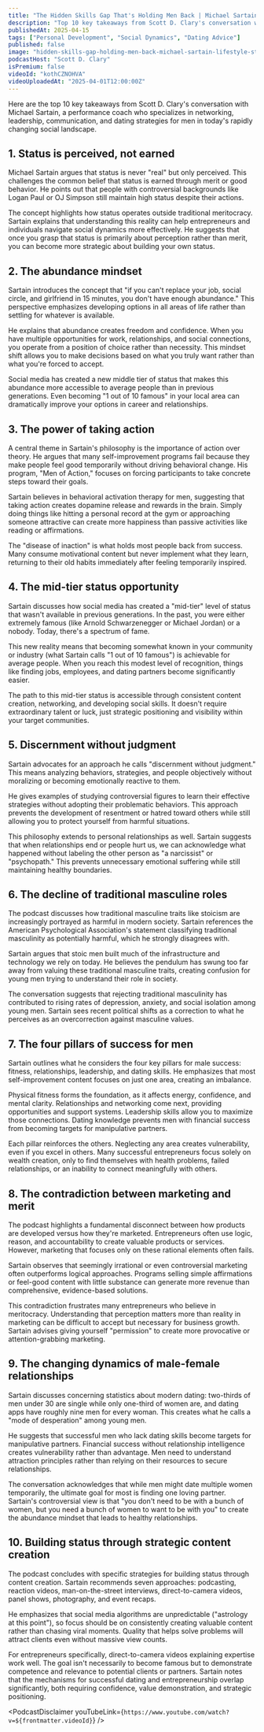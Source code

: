 ```yaml
---
title: "The Hidden Skills Gap That's Holding Men Back | Michael Sartain - Lifestyle Strategist"
description: "Top 10 key takeaways from Scott D. Clary's conversation with Michael Sartain, a performance coach who specializes in networking, leadership, communication, and dating strategies for men in today's rapidly changing social landscape."
publishedAt: 2025-04-15
tags: ["Personal Development", "Social Dynamics", "Dating Advice"]
published: false
image: "hidden-skills-gap-holding-men-back-michael-sartain-lifestyle-strategist.jpg"
podcastHost: "Scott D. Clary"
isPremium: false
videoId: "kothCZNOHVA"
videoUploadedAt: "2025-04-01T12:00:00Z"
---
```



<PodcastSummaryPageLayout frontmatter={frontmatter}>

Here are the top 10 key takeaways from Scott D. Clary's conversation with Michael Sartain, a performance coach who specializes in networking, leadership, communication, and dating strategies for men in today's rapidly changing social landscape.

## 1. Status is perceived, not earned

Michael Sartain argues that status is never "real" but only perceived. This challenges the common belief that status is earned through merit or good behavior. He points out that people with controversial backgrounds like Logan Paul or OJ Simpson still maintain high status despite their actions.

The concept highlights how status operates outside traditional meritocracy. Sartain explains that understanding this reality can help entrepreneurs and individuals navigate social dynamics more effectively. He suggests that once you grasp that status is primarily about perception rather than merit, you can become more strategic about building your own status.

## 2. The abundance mindset

Sartain introduces the concept that "if you can't replace your job, social circle, and girlfriend in 15 minutes, you don't have enough abundance." This perspective emphasizes developing options in all areas of life rather than settling for whatever is available.

He explains that abundance creates freedom and confidence. When you have multiple opportunities for work, relationships, and social connections, you operate from a position of choice rather than necessity. This mindset shift allows you to make decisions based on what you truly want rather than what you're forced to accept.

Social media has created a new middle tier of status that makes this abundance more accessible to average people than in previous generations. Even becoming "1 out of 10 famous" in your local area can dramatically improve your options in career and relationships.

## 3. The power of taking action

A central theme in Sartain's philosophy is the importance of action over theory. He argues that many self-improvement programs fail because they make people feel good temporarily without driving behavioral change. His program, "Men of Action," focuses on forcing participants to take concrete steps toward their goals.

Sartain believes in behavioral activation therapy for men, suggesting that taking action creates dopamine release and rewards in the brain. Simply doing things like hitting a personal record at the gym or approaching someone attractive can create more happiness than passive activities like reading or affirmations.

The "disease of inaction" is what holds most people back from success. Many consume motivational content but never implement what they learn, returning to their old habits immediately after feeling temporarily inspired.

## 4. The mid-tier status opportunity

Sartain discusses how social media has created a "mid-tier" level of status that wasn't available in previous generations. In the past, you were either extremely famous (like Arnold Schwarzenegger or Michael Jordan) or a nobody. Today, there's a spectrum of fame.

This new reality means that becoming somewhat known in your community or industry (what Sartain calls "1 out of 10 famous") is achievable for average people. When you reach this modest level of recognition, things like finding jobs, employees, and dating partners become significantly easier.

The path to this mid-tier status is accessible through consistent content creation, networking, and developing social skills. It doesn't require extraordinary talent or luck, just strategic positioning and visibility within your target communities.

## 5. Discernment without judgment

Sartain advocates for an approach he calls "discernment without judgment." This means analyzing behaviors, strategies, and people objectively without moralizing or becoming emotionally reactive to them.

He gives examples of studying controversial figures to learn their effective strategies without adopting their problematic behaviors. This approach prevents the development of resentment or hatred toward others while still allowing you to protect yourself from harmful situations.

This philosophy extends to personal relationships as well. Sartain suggests that when relationships end or people hurt us, we can acknowledge what happened without labeling the other person as "a narcissist" or "psychopath." This prevents unnecessary emotional suffering while still maintaining healthy boundaries.

## 6. The decline of traditional masculine roles

The podcast discusses how traditional masculine traits like stoicism are increasingly portrayed as harmful in modern society. Sartain references the American Psychological Association's statement classifying traditional masculinity as potentially harmful, which he strongly disagrees with.

Sartain argues that stoic men built much of the infrastructure and technology we rely on today. He believes the pendulum has swung too far away from valuing these traditional masculine traits, creating confusion for young men trying to understand their role in society.

The conversation suggests that rejecting traditional masculinity has contributed to rising rates of depression, anxiety, and social isolation among young men. Sartain sees recent political shifts as a correction to what he perceives as an overcorrection against masculine values.

## 7. The four pillars of success for men

Sartain outlines what he considers the four key pillars for male success: fitness, relationships, leadership, and dating skills. He emphasizes that most self-improvement content focuses on just one area, creating an imbalance.

Physical fitness forms the foundation, as it affects energy, confidence, and mental clarity. Relationships and networking come next, providing opportunities and support systems. Leadership skills allow you to maximize those connections. Dating knowledge prevents men with financial success from becoming targets for manipulative partners.

Each pillar reinforces the others. Neglecting any area creates vulnerability, even if you excel in others. Many successful entrepreneurs focus solely on wealth creation, only to find themselves with health problems, failed relationships, or an inability to connect meaningfully with others.

## 8. The contradiction between marketing and merit

The podcast highlights a fundamental disconnect between how products are developed versus how they're marketed. Entrepreneurs often use logic, reason, and accountability to create valuable products or services. However, marketing that focuses only on these rational elements often fails.

Sartain observes that seemingly irrational or even controversial marketing often outperforms logical approaches. Programs selling simple affirmations or feel-good content with little substance can generate more revenue than comprehensive, evidence-based solutions.

This contradiction frustrates many entrepreneurs who believe in meritocracy. Understanding that perception matters more than reality in marketing can be difficult to accept but necessary for business growth. Sartain advises giving yourself "permission" to create more provocative or attention-grabbing marketing.

## 9. The changing dynamics of male-female relationships

Sartain discusses concerning statistics about modern dating: two-thirds of men under 30 are single while only one-third of women are, and dating apps have roughly nine men for every woman. This creates what he calls a "mode of desperation" among young men.

He suggests that successful men who lack dating skills become targets for manipulative partners. Financial success without relationship intelligence creates vulnerability rather than advantage. Men need to understand attraction principles rather than relying on their resources to secure relationships.

The conversation acknowledges that while men might date multiple women temporarily, the ultimate goal for most is finding one loving partner. Sartain's controversial view is that "you don't need to be with a bunch of women, but you need a bunch of women to want to be with you" to create the abundance mindset that leads to healthy relationships.

## 10. Building status through strategic content creation

The podcast concludes with specific strategies for building status through content creation. Sartain recommends seven approaches: podcasting, reaction videos, man-on-the-street interviews, direct-to-camera videos, panel shows, photography, and event recaps.

He emphasizes that social media algorithms are unpredictable ("astrology at this point"), so focus should be on consistently creating valuable content rather than chasing viral moments. Quality that helps solve problems will attract clients even without massive view counts.

For entrepreneurs specifically, direct-to-camera videos explaining expertise work well. The goal isn't necessarily to become famous but to demonstrate competence and relevance to potential clients or partners. Sartain notes that the mechanisms for successful dating and entrepreneurship overlap significantly, both requiring confidence, value demonstration, and strategic positioning.

<PodcastDisclaimer
  youTubeLink={`https://www.youtube.com/watch?v=${frontmatter.videoId}`}
/>

</PodcastSummaryPageLayout>
